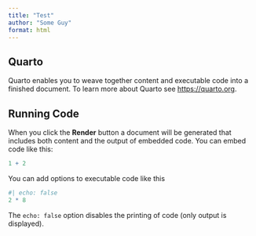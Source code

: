 ```yaml
---
title: "Test"
author: "Some Guy"
format: html
---
```


## Quarto

Quarto enables you to weave together content and executable code into a finished document. To learn more about Quarto see <https://quarto.org>.

## Running Code

When you click the **Render** button a document will be generated that includes both content and the output of embedded code. You can embed code like this:

```r
1 + 2
```

You can add options to executable code like this 

```r
#| echo: false
2 * 8
```

The `echo: false` option disables the printing of code (only output is displayed).
